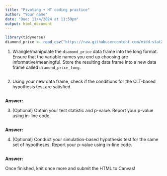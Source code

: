 ```yaml
---
title: "Pivoting + HT coding practice"
author: "Your name"
date: "Due: 11/4/2024 at 11:59pm"
output: html_document
---
```


```r
library(tidyverse)
diamond_price <- read_csv("https://raw.githubusercontent.com/midd-stat201-fall2024/midd-stat201-fall2024.github.io/refs/heads/main/data/diamonds.csv")
```

1.  Wrangle/manipulate the `diamond_price` data frame into the long format. Ensure that the variable names you end up choosing are informative/meaningful. Store the resulting data frame into a new data frame called `diamond_price_long`.

```r

```

2.  Using your new data frame, check if the conditions for the CLT-based hypothesis test are satisfied.

```r

```

**Answer:**

3.  (Optional) Obtain your test statistic and p-value. Report your p-value using in-line code.

```r

```

**Answer:**

4.  (Optional) Conduct your simulation-based hypothesis test for the same set of hypotheses. Report your p-value using in-line code.

```r

```

**Answer:**

Once finished, knit once more and submit the HTML to Canvas!
